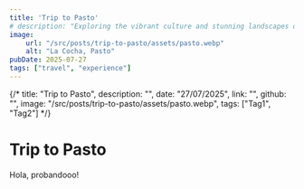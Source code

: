 ```yaml
---
title: 'Trip to Pasto'
# description: "Exploring the vibrant culture and stunning landscapes of Pasto, Colombia."
image:
    url: "/src/posts/trip-to-pasto/assets/pasto.webp"
    alt: "La Cocha, Pasto"
pubDate: 2025-07-27
tags: ["travel", "experience"]
---
```

{/* title: "Trip to Pasto",
    description: "",
    date: "27/07/2025",
    link: "",
    github: "",
    image: "/src/posts/trip-to-pasto/assets/pasto.webp",
    tags: ["Tag1", "Tag2"] */}
  
  # Trip to Pasto 
  Hola, probandooo!